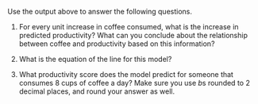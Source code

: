 Use the output above to answer the following questions.

1.  For every unit increase in coffee consumed, what is the increase in predicted productivity? What can you conclude about the relationship between coffee and productivity based on this information?

2.  What is the equation of the line for this model?

3.  What productivity score does the model predict for someone that consumes 8 cups of coffee a day? Make sure you use *b*s rounded to 2 decimal places, and round your answer as well.

